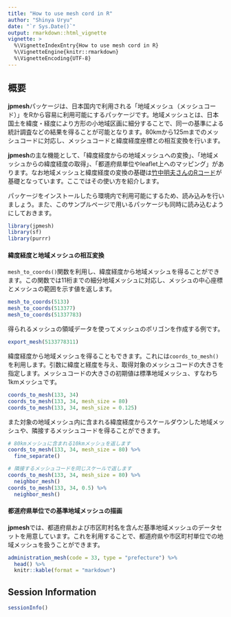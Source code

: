 ```yaml
---
title: "How to use mesh cord in R"
author: "Shinya Uryu"
date: "`r Sys.Date()`"
output: rmarkdown::html_vignette
vignette: >
  %\VignetteIndexEntry{How to use mesh cord in R}
  %\VignetteEngine{knitr::rmarkdown}
  %\VignetteEncoding{UTF-8}
---
```


## 概要

**jpmesh**パッケージは、日本国内で利用される「地域メッシュ（メッシュコード）」をRから容易に利用可能にするパッケージです。地域メッシュとは、日本国土を緯度・経度により方形の小地域区画に細分することで、同一の基準による統計調査などの結果を得ることが可能となります。80kmから125mまでのメッシュコードに対応し、メッシュコードと緯度経度座標との相互変換を行います。

**jpmesh**の主な機能として、「緯度経度からの地域メッシュへの変換」、「地域メッシュからの緯度経度の取得」、「都道府県単位やleaflet上へのマッピング」があります。なお地域メッシュと緯度経度の変換の基礎は[竹中明夫さんのRコード](http://takenaka-akio.org/etc/meshcode/r_code.html)が基礎となっています。ここではその使い方を紹介します。

パッケージをインストールしたら環境内で利用可能にするため、読み込みを行いましょう。また、このサンプルページで用いるパッケージも同時に読み込むようにしておきます。

```r
library(jpmesh)
library(sf)
library(purrr)
```

#### 緯度経度と地域メッシュの相互変換

`mesh_to_coords()`関数を利用し、緯度経度から地域メッシュを得ることができます。この関数では11桁までの細分地域メッシュに対応し、メッシュの中心座標とメッシュの範囲を示す値を返します。

```r
mesh_to_coords(5133)
mesh_to_coords(513377)
mesh_to_coords(51337783)
```

得られるメッシュの領域データを使ってメッシュのポリゴンを作成する例です。

```r
export_mesh(5133778311)
```


緯度経度から地域メッシュを得ることもできます。これには`coords_to_mesh()`を利用します。引数に緯度と経度を与え、取得対象のメッシュコードの大きさを指定します。メッシュコードの大きさの初期値は標準地域メッシュ、すなわち1kmメッシュです。

```r
coords_to_mesh(133, 34)
coords_to_mesh(133, 34, mesh_size = 80)
coords_to_mesh(133, 34, mesh_size = 0.125)
```

また対象の地域メッシュ内に含まれる緯度経度からスケールダウンした地域メッシュや、隣接するメッシュコードを得ることができます。

```r
# 80kmメッシュに含まれる10kmメッシュを返します
coords_to_mesh(133, 34, mesh_size = 80) %>% 
  fine_separate()

# 隣接するメッシュコードを同じスケールで返します
coords_to_mesh(133, 34, mesh_size = 80) %>% 
  neighbor_mesh()
coords_to_mesh(133, 34, 0.5) %>% 
  neighbor_mesh()
```

#### 都道府県単位での基準地域メッシュの描画

**jpmesh**では、都道府県および市区町村名を含んだ基準地域メッシュのデータセットを用意しています。これを利用することで、都道府県や市区町村単位での地域メッシュを扱うことができます。

```r
administration_mesh(code = 33, type = "prefecture") %>% 
  head() %>% 
  knitr::kable(format = "markdown")
```

## Session Information

```r
sessionInfo()
```
